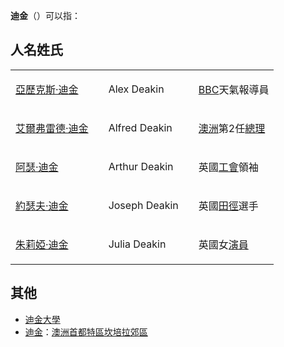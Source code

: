 {{disambig|Cat=二字譯名消歧義}}
'''迪金'''（{{lang-en|Deakin}}）可以指：

==人名姓氏==
{|
|-
|{{flagicon|GBR}} [[亞歷克斯·迪金|亞歷克斯·迪金]]||　Alex Deakin　||[[BBC|BBC]]天氣報導員
|-
|{{flagicon|AUS}} [[艾爾弗雷德·迪金|艾爾弗雷德·迪金]]||　Alfred Deakin　||[[澳洲|澳洲]]第2任[[澳洲總理|總理]]
|-
|{{flagicon|GBR}} [[阿瑟·迪金|阿瑟·迪金]]||　Arthur Deakin　||英國[[工會|工會]]領袖
|-
|{{flagicon|GBR}} [[約瑟夫·迪金|約瑟夫·迪金]]||　Joseph Deakin　||英國[[田徑|田徑]]選手
|-
|{{flagicon|GBR}} [[朱莉婭·迪金|朱莉婭·迪金]]||　Julia Deakin　||英國女[[演員|演員]]
|}

==其他==
*[[迪金大學|迪金大學]]
*[[迪金_(澳洲首都特區)|迪金]]：[[澳洲首都特區|澳洲首都特區]][[坎培拉|坎培拉]][[郊區|郊區]]